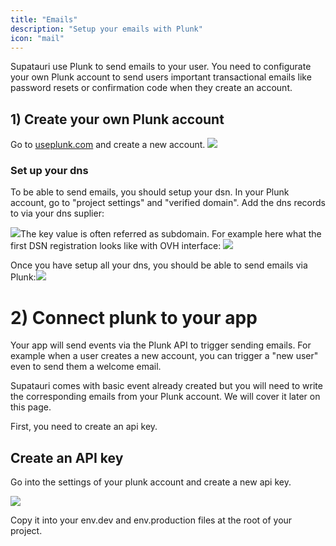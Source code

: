 ```yaml
---
title: "Emails"
description: "Setup your emails with Plunk"
icon: "mail"
---
```


Supatauri use Plunk to send emails to your user. You need to configurate your own Plunk account to  send users important transactional emails like password resets or confirmation code when they create an account.

## 1) Create your own Plunk account

Go to [useplunk.com](https://www.useplunk.com/) and create a new account. ![](/CleanShot2025-02-17at14.39.15.png)

### Set up your dns

To be able to send emails, you should setup your dsn. In your Plunk account, go to "project settings" and "verified domain". Add the dns records to via your dns suplier:&#x20;

![](/CleanShot2025-02-17at15.02.05.png)The key value is often referred as subdomain. For example here what the first DSN registration looks like with OVH interface:  ![](/CleanShot2025-02-17at15.03.40.png)

Once you have setup all your dns, you should be able to send emails via Plunk:![](/CleanShot2025-02-17at15.04.11.png)

# 2) Connect plunk to your app

Your app will send events via the Plunk API to trigger sending emails. For example when a user creates a new account, you can trigger a "new user" even to send them a welcome email.

Supatauri comes with basic event already created but you will need to write the corresponding emails from your Plunk account. We will cover it later on this page.

First, you need to create an api key.

## Create an API key

Go into the settings of your plunk account and create a new api key.

![](/CleanShot2025-02-17at15.04.40.png)

Copy it into your env.dev and env.production files at the root of your project.&#x20;